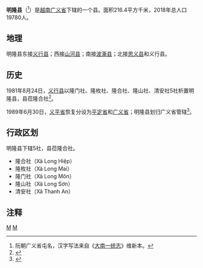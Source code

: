 {{Infobox Settlement
|name                   = 明隆县
|settlement_type        = 县
|official_name          = 
|other_name             = 
|native_name            = {{lang|vi|Huyện Minh Long}}
|nickname               = 
|motto                  = 
|image_skyline          = 
|imagesize              = 
|image_caption          = 
|image_flag             = 
|flag_size              = 
|image_seal             = 
|seal_size              = 
|image_shield           = 
|shield_size            = 
|image_blank_emblem     = 
|blank_emblem_size      = 
|image_map              = {{Infobox mapframe|frame-width=250|zoom=10}}
|mapsize                = 
|map_caption            = 
|image_map1             = 
|mapsize1               = 
|map_caption1           = 
|pushpin_map            = Vietnam
|pushpin_label_position = bottom
|pushpin_map_caption    = 
|pushpin_map1           = 
|pushpin_label_position1= 
|pushpin_map_caption1   = 
|subdivision_type       = 国家
|subdivision_name       = {{flag|Vietnam}}
|subdivision_type1      = [[越南行政区划|省]]
|subdivision_name1      = [[广义省|广义省]]
|subdivision_type2      = 行政区划
|subdivision_name2      = 5社
|subdivision_type3      = 
|subdivision_name3      = 
|seat_type              = 县莅
|seat                   = {{link-vi|隆合社|Long Hiệp, Minh Long}}
|government_type        = 
|leader_title           = 
|leader_name            = 
|leader_title1          = 
|leader_name1           = 
|established_title      = 
|established_date       = 
|area_magnitude         = 
|unit_pref              = 
|area_footnotes         = 
|area_total_km2         = 216.4
|area_land_km2          = 
|area_water_km2         = 
|area_water_percent     = 
|area_urban_km2         = 
|area_metro_km2         = 
|population_as_of       = 2018年
|population_footnotes   = 
|population_note        = 
|population_total       = 19780
|population_density_km2 = auto
|population_metro             = 
|population_density_metro_km2 = 
|population_urban             = 
|population_density_urban_km2 = 
|timezone               = [[越南标准时间|越南标准时间]]
|utc_offset             = +7
|elevation_footnotes    = 
|elevation_m            = 
|coor_type              = 
|coordinates            = 
|postal_code_type       = 
|postal_code            = 
|area_code              = 
|website                = [http://minhlong.nuian.vn 明隆县电子信息门户网站]
|footnotes              = 
}}
'''明隆县'''（{{vie|v='''Huyện Minh Long'''|hn=縣明隆}}<ref>阮朝广义省屯名，汉字写法来自《[[大南一统志|大南一统志]]》维新本。</ref>）是[[越南|越南]][[广义省|广义省]]下辖的一个县。面积216.4平方千米，2018年总人口19780人。

==地理==
明隆县东接[[义行县|义行县]]；西接[[山河县|山河县]]；南接[[波澌县|波澌县]]；北接[[思义县|思义县]]和义行县。

==历史==
1981年8月24日，[[义行县|义行县]]以隆门社、隆枚社、隆合社、隆山社、清安社5社析置明隆县，县莅隆合社<ref>{{Cite web |url=https://thuvienphapluat.vn/van-ban/Bo-may-hanh-chinh/Quyet-dinh-41-HDBT-thanh-lap-huyen-thuoc-tinh-Nghia-Binh/43116/noi-dung.aspx |title=Quyết định 41-HĐBT năm 1981 về việc thành lập một số huyện thuộc tỉnh Nghĩa Bình do Hội đồng Bộ trưởng ban hành |accessdate=2020-05-01 |archive-date=2020-04-01 |archive-url=https://web.archive.org/web/20200401164714/https://thuvienphapluat.vn/van-ban/Bo-may-hanh-chinh/Quyet-dinh-41-HDBT-thanh-lap-huyen-thuoc-tinh-Nghia-Binh/43116/noi-dung.aspx |dead-url=no }}</ref>。

1989年6月30日，[[义平省|义平省]]恢复分设为[[平定省|平定省]]和[[广义省|广义省]]；明隆县划归广义省管辖<ref>{{Cite web |url=https://thuvienphapluat.vn/van-ban/Bo-may-hanh-chinh/Nghi-quyet-phan-vach-dai-gioi-hanh-chinh-cua-cac-tinh-Nghia-Binh-Phu-Khanh-va-Binh-Tri-Thien-42792.aspx |title=Nghị quyết về việc phân vạch đại giới hành chính của các tỉnh Nghĩa Bình, Phú Khánh và Bình Trị Thiên do Quốc hội ban hành |accessdate=2020-05-01 |archive-date=2020-04-15 |archive-url=https://web.archive.org/web/20200415221120/https://thuvienphapluat.vn/van-ban/Bo-may-hanh-chinh/Nghi-quyet-phan-vach-dai-gioi-hanh-chinh-cua-cac-tinh-Nghia-Binh-Phu-Khanh-va-Binh-Tri-Thien-42792.aspx |dead-url=no }}</ref>。

==行政区划==
明隆县下辖5社，县莅隆合社。
*隆合社（Xã Long Hiệp）
*隆枚社（Xã Long Mai）
*隆门社（Xã Long Môn）
*隆山社（Xã Long Sơn）
*清安社（Xã Thanh An）

==注释==
{{reflist}}

{{广义省行政区划}}
{{越南南中部之县市镇区域划分}}

[[Category:廣義省|M]]
[[Category:越南县份|M]]